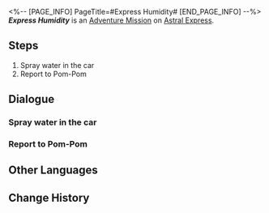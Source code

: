 <%-- [PAGE_INFO]
PageTitle=#Express Humidity#
[END_PAGE_INFO] --%>
{{Stub|Dialogue.}}
{{Mission Infobox
|id            = 4050027
|title         = 
|image         = <!--Mission Express Humidity.png-->
|type          = Adventure
|event_name    = 
|chapter       = 
|requirements  = 
|summary       = <!--official mission summary from Fate's Atlas-->
|characters    = Pom-Pom; Trailblazer
|startLocation = [[Astral Express]] - [[Parlor Car]]
|world         = Astral Express
|area          = Parlor Car
|prev          = 
|next          = 
|exp           = 
|credits       = 8000
|stellarJade   = 
|other         = {{Card List|Sparse Aether*2; Meteoric Alloy*1}}
}}
'''''Express Humidity''''' is an [[Adventure Mission]] on [[Astral Express]].

==Steps==
# Spray water in the car
# Report to Pom-Pom

<!--
==Gameplay Notes==

--><!--
==Trial Character==

-->
==Dialogue==
{{Stub Dialogue}}
{{Dialogue Start}}
:{{tx}}
{{Dialogue End}}

===Spray water in the car===
{{Mission Description|type=adventure|location=Parlor Car|update|The humidifier in the car is broken, Pom-Pom needs you to sprinkle water to maintain the humidity in the car.}}
{{Dialogue Start}}
:{{tx}}
{{Dialogue End}}

===Report to Pom-Pom===
{{Dialogue Start}}
:{{tx}}
{{Dialogue End}}

==Other Languages==
{{Other Languages
|en   = Express Humidity
|zhs  = 列车湿度
|zht  = 列車濕度
|ja   = 列車の湿度
|ko   = 열차 습도
|es   = La humedad del Expreso
|fr   = Humidité Express
|ru   = Влажность экспресса
|th   = ความชื้นของรถไฟ
|vi   = Độ Ẩm Đội Tàu
|de   = Express-Luftfeuchte
|id   = Kelembapan Express
|pt   = Umidade Expressa
}}

==Change History==
{{Change History|1.0}}
